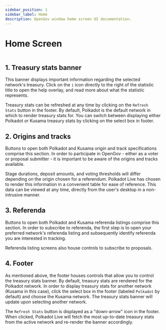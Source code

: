 ```yaml
---
sidebar_position: 1
sidebar_label: Home
description: OpenGov window home screen UI documentation.
---
```



# Home Screen

<Img url="/img/ui/ui-opengov-home.png" maxHeight="400px" />

## 1. Treasury stats banner

This banner displays important information regarding the selected network's treasury. Click on the `i` icon directly to the right of the statistic title to open the help overlay, and read more about what the statistic represents.

Treasury stats can be refreshed at any time by clicking on the `Refresh Stats` button in the footer. By default, Polkadot is the default network in which to render treasury stats for. You can switch between displaying either Polkadot or Kusama treasury stats by clicking on the select box in footer.

## 2. Origins and tracks

Buttons to open both Polkadot and Kusama origin and track specifications comprise this section. In order to participate in OpenGov - either as a voter or proposal submitter - it is important to be aware of the origins and tracks available.

Stage durations, deposit amounts, and voting thresholds will differ depending on the origin chosen for a referendum. Polkadot Live has chosen to render this information in a convenient table for ease of reference. This data can be viewed at any time, directly from the user's desktop in a non-intrusive manner.

## 3. Referenda

Buttons to open both Polkadot and Kusama referenda listings comprise this section. In order to subscribe to referenda, the first step is to open your preferred network's referenda listing and subsequently identify referenda you are interested in tracking.

Referenda listing screens also house controls to subscribe to proposals.

## 4. Footer

As mentioned above, the footer houses controls that allow you to control the treasury stats banner. By default, treasury stats are rendered for the Polkadot network. In order to display treasury stats for another network (Kusama in this case), click the select box in the footer (labeled `Polkadot` by default) and choose the Kusama network. The treasury stats banner will update upon selecting another network.

The `Refresh Stats` button is displayed as a "down-arrow" icon in the footer. When clicked, Polkadot Live will fetch the most up-to-date treasury stats from the active network and re-render the banner accordingly.
